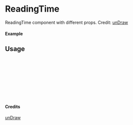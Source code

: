 
<Meta of={ReadingTime} title="unDraw/ReadingTime" />

# ReadingTime

ReadingTime component with different props.
Credit: [unDraw](https://undraw.co/illustrations)

#### Example

<Canvas of={ReadingTime.Primary} />

## Usage

```ts
import { ReadingTime } from "yadl-ui";

const Example = () => {
  return (
      <ReadingTime />
  );
};

export default Example;
```

#### Credits
[unDraw](https://undraw.co/illustrations)
